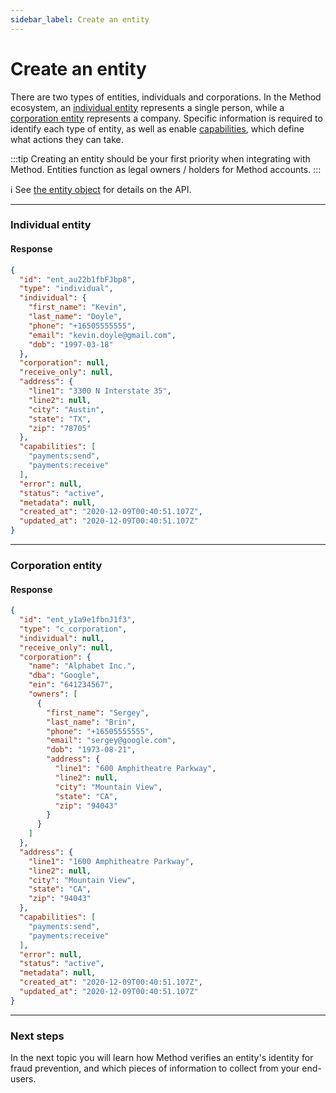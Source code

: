 ```yaml
---
sidebar_label: Create an entity
---
```



# Create an entity

There are two types of entities, individuals and corporations. In the Method ecosystem,
an [individual entity](/guides/entities/create-an-entity#individual-entity) represents
a single person, while a [corporation entity](/guides/entities/create-an-entity#corporation-entity)
represents a company. Specific information is required to identify each type of entity, as well
as enable [capabilities](/guides/entities/kyc-and-capabilities), which define what actions they
can take.

:::tip
Creating an entity should be your first priority when integrating with Method. Entities
function as legal owners / holders for Method accounts.
:::

ℹ️ See [the entity object](/api/core/entities/object) for details on the API.

---

### Individual entity
<EntitiesCreateIndividual />

#### Response
```json
{
  "id": "ent_au22b1fbFJbp8",
  "type": "individual",
  "individual": {
    "first_name": "Kevin",
    "last_name": "Doyle",
    "phone": "+16505555555",
    "email": "kevin.doyle@gmail.com",
    "dob": "1997-03-18"
  },
  "corporation": null,
  "receive_only": null,
  "address": {
    "line1": "3300 N Interstate 35",
    "line2": null,
    "city": "Austin",
    "state": "TX",
    "zip": "78705"
  },
  "capabilities": [
    "payments:send",
    "payments:receive"
  ],
  "error": null,
  "status": "active",
  "metadata": null,
  "created_at": "2020-12-09T00:40:51.107Z",
  "updated_at": "2020-12-09T00:40:51.107Z"
}
```

---

### Corporation entity
<EntitiesCreateCorporation />

#### Response
```json
{
  "id": "ent_y1a9e1fbnJ1f3",
  "type": "c_corporation",
  "individual": null,
  "receive_only": null,
  "corporation": {
    "name": "Alphabet Inc.",
    "dba": "Google",
    "ein": "641234567",
    "owners": [
      {
        "first_name": "Sergey",
        "last_name": "Brin",
        "phone": "+16505555555",
        "email": "sergey@google.com",
        "dob": "1973-08-21",
        "address": {
          "line1": "600 Amphitheatre Parkway",
          "line2": null,
          "city": "Mountain View",
          "state": "CA",
          "zip": "94043"
        }
      }
    ]
  },
  "address": {
    "line1": "1600 Amphitheatre Parkway",
    "line2": null,
    "city": "Mountain View",
    "state": "CA",
    "zip": "94043"
  },
  "capabilities": [
    "payments:send",
    "payments:receive"
  ],
  "error": null,
  "status": "active",
  "metadata": null,
  "created_at": "2020-12-09T00:40:51.107Z",
  "updated_at": "2020-12-09T00:40:51.107Z"
}
```

---

### Next steps
In the next topic you will learn how Method verifies an entity's identity
for fraud prevention, and which pieces of information to collect from your
end-users.
